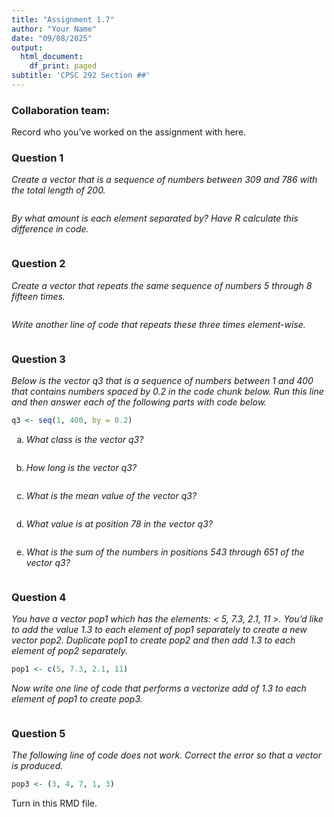 ```yaml
---
title: "Assignment 1.7"
author: "Your Name"
date: "09/08/2025"
output:
  html_document:
    df_print: paged
subtitle: 'CPSC 292 Section ##'
---
```


### Collaboration team: 

Record who you've worked on the assignment with here. 


### Question 1

*Create a vector that is a sequence of numbers between 309 and 786 with the total length of 200.*

```r

```

*By what amount is each element separated by? Have R calculate this difference in code.*

```r

```

### Question 2

*Create a vector that repeats the same sequence of numbers 5 through 8 fifteen times.*

```r

```

*Write another line of code that repeats these three times element-wise.*

```r

```

### Question 3

*Below is the vector q3 that is a sequence of numbers between 1 and 400 that contains numbers spaced by 0.2 in the code chunk below. Run this line and then answer each of the following parts with code below.*

```r
q3 <- seq(1, 400, by = 0.2)
```

  a. *What class is the vector q3?*

```r

```

  
  b. *How long is the vector q3?*
  
```r

```

  c. *What is the mean value of the vector q3?*
  
```r

```

  d. *What value is at position 78 in the vector q3?*
  
```r

```

  e. *What is the sum of the numbers in positions 543 through 651 of the vector q3?*
  
```r

```

### Question 4

*You have a vector pop1 which has the elements: < 5, 7.3, 2.1, 11 >. You’d like to add the value 1.3 to each element of pop1 separately to create a new vector pop2. Duplicate pop1 to create pop2 and then add 1.3 to each element of pop2 separately.*

```r
pop1 <- c(5, 7.3, 2.1, 11)

```

*Now write one line of code that performs a vectorize add of 1.3 to each element of pop1 to create pop3.*

```r

```


### Question 5

*The following line of code does not work. Correct the error so that a vector is produced.*

```r
pop3 <- (3, 4, 7, 1, 3)
```

Turn in this RMD file.
